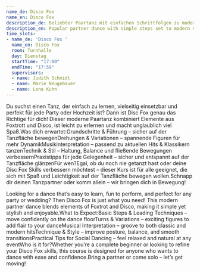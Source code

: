 ```yaml
---
name_de: Disco Fox
name_en: Disco Fox
description_de: Beliebter Paartanz mit einfachen Schrittfolgen zu moderner Musik.
description_en: Popular partner dance with simple steps set to modern music.
time_slots:
- name_de: 'Disco Fox '
  name_en: Disco Fox
  room: Turnhalle
  day: Dienstag
  startTime: "17:00"
  endTime: "17:59"
  supervisors:
  - name: Judith Schmidt
  - name: Marie Neugebauer
  - name: Lena Kuhn
---
```


<Locale value="de">
 

 Du suchst einen Tanz, der&nbsp;einfach zu lernen, vielseitig einsetzbar und
perfekt für jede Party oder Hochzeit&nbsp;ist? Dann ist&nbsp;Disc Fox&nbsp;genau
das Richtige für dich! Dieser moderne Paartanz kombiniert Elemente aus Foxtrott
und Disco, ist leicht zu erlernen und macht unglaublich viel Spaß.Was dich
erwartet:Grundschritte &amp; Führung&nbsp;– sicher auf der Tanzfläche
bewegenDrehungen &amp; Variationen&nbsp;– spannende Figuren für mehr
DynamikMusikinterpretation&nbsp;– passend zu aktuellen Hits &amp; Klassikern
tanzenTechnik &amp; Stil&nbsp;– Haltung, Balance und fließende Bewegungen
verbessernPraxistipps für jede Gelegenheit&nbsp;– sicher und entspannt auf der
Tanzfläche glänzenFür wen?Egal, ob du&nbsp;noch nie getanzt hast oder deine Disc
Fox Skills verbessern möchtest&nbsp;– dieser Kurs ist für alle geeignet, die
sich mit Spaß und Leichtigkeit auf der Tanzfläche bewegen wollen.Schnapp dir
deinen Tanzpartner oder komm allein – wir bringen dich in Bewegung!

</Locale>
<Locale value="en">
 

 Looking for a dance that’s&nbsp;easy to learn, fun to perform, and perfect for
any party or wedding? Then&nbsp;Disco Fox&nbsp;is just what you need! This
modern partner dance blends elements of Foxtrot and Disco, making it simple yet
stylish and enjoyable.What to Expect:Basic Steps &amp; Leading Techniques&nbsp;–
move confidently on the dance floorTurns &amp; Variations&nbsp;– exciting
figures to add flair to your danceMusical Interpretation&nbsp;– groove to both
classic and modern hitsTechnique &amp; Style&nbsp;– improve posture, balance,
and smooth transitionsPractical Tips for Social Dancing&nbsp;– feel relaxed and
natural at any eventWho is it for?Whether you’re&nbsp;a complete beginner or
looking to refine your Disco Fox skills, this course is designed for anyone who
wants to dance with ease and confidence.Bring a partner or come solo – let’s get
moving!

</Locale>
